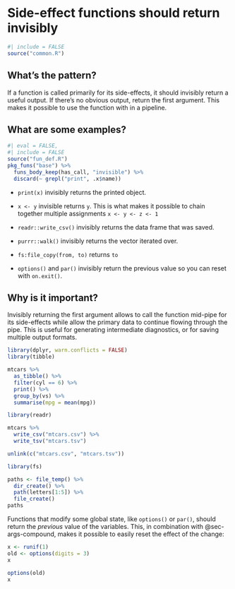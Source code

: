 # Side-effect functions should return invisibly {#sec-out-invisible}

```r
#| include = FALSE
source("common.R")
```

## What's the pattern?

If a function is called primarily for its side-effects, it should invisibly return a useful output.
If there's no obvious output, return the first argument.
This makes it possible to use the function with in a pipeline.

## What are some examples?

```r
#| eval = FALSE,
#| include = FALSE
source("fun_def.R")
pkg_funs("base") %>% 
  funs_body_keep(has_call, "invisible") %>% 
  discard(~ grepl("print", .x$name))
```

-   `print(x)` invisibly returns the printed object.

-   `x <- y` invisible returns `y`.
    This is what makes it possible to chain together multiple assignments `x <- y <- z <- 1`

-   `readr::write_csv()` invisibly returns the data frame that was saved.

-   `purrr::walk()` invisibly returns the vector iterated over.

-   `fs:file_copy(from, to)` returns `to`

-   `options()` and `par()` invisibly return the previous value so you can reset with `on.exit()`.

## Why is it important?

Invisibly returning the first argument allows to call the function mid-pipe for its side-effects while allow the primary data to continue flowing through the pipe.
This is useful for generating intermediate diagnostics, or for saving multiple output formats.

```r
library(dplyr, warn.conflicts = FALSE)
library(tibble)

mtcars %>%
  as_tibble() %>% 
  filter(cyl == 6) %>% 
  print() %>% 
  group_by(vs) %>% 
  summarise(mpg = mean(mpg))
```

```r
library(readr)

mtcars %>% 
  write_csv("mtcars.csv") %>% 
  write_tsv("mtcars.tsv")

unlink(c("mtcars.csv", "mtcars.tsv"))
```

```r
library(fs)

paths <- file_temp() %>%
  dir_create() %>%
  path(letters[1:5]) %>%
  file_create()
paths
```

Functions that modify some global state, like `options()` or `par()`, should return the *previous* value of the variables.
This, in combination with @sec-args-compound, makes it possible to easily reset the effect of the change:

```r
x <- runif(1)
old <- options(digits = 3)
x

options(old)
x
```
